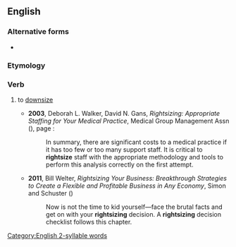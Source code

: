 {{also|right-size}}
==English==

===Alternative forms===
* {{l|en|right-size}}

===Etymology===
{{compound|en|right|size}}

===Verb===
{{en-verb|rightsiz}}

# {{lb|en|euphemistic}} to [[downsize]]
#* '''2003''', Deborah L. Walker, David N. Gans, ''Rightsizing: Appropriate Staffing for Your Medical Practice'', Medical Group Management Assn ({{ISBN|9781568291499}}), page {{gbooks|vOlDfKmcEm0C|9}}:
#*: In summary, there are significant costs to a medical practice if it has too few or too many support staff. It is critical to '''rightsize''' staff with the appropriate methodology and tools to perform this analysis correctly on the first attempt.
#* '''2011''', Bill Welter, ''Rightsizing Your Business: Breakthrough Strategies to Create a Flexible and Profitable Business in Any Economy'', Simon and Schuster ({{ISBN|9781440537356}})
#*: Now is not the time to kid yourself—face the brutal facts and get on with your '''rightsizing''' decision. A '''rightsizing''' decision checklist follows this chapter.

[[Category:English 2-syllable words]]